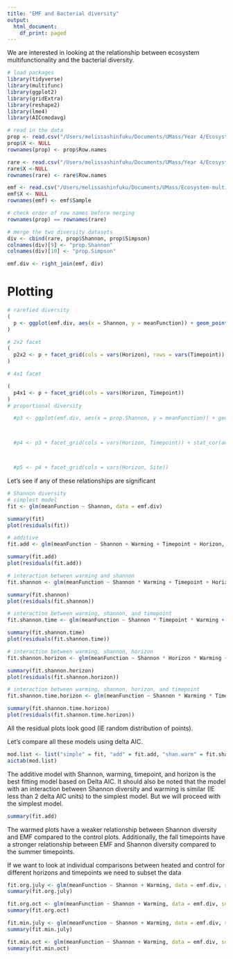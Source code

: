 ```yaml
---
title: "EMF and Bacterial diversity"
output:
  html_document:
    df_print: paged
---
```


We are interested in looking at the relationship between ecosystem multifunctionality and the bacterial diversity.

```r
# load packages
library(tidyverse)
library(multifunc)
library(ggplot2)
library(gridExtra)
library(reshape2)
library(lme4)
library(AICcmodavg)
```

```r
# read in the data
prop <- read.csv("/Users/melissashinfuku/Documents/UMass/Year 4/Ecosystem_multifunctionality/Sequencing/16S/bact_proportional_diversity.csv")
prop$X <- NULL
rownames(prop) <- prop$Row.names

rare <- read.csv("/Users/melissashinfuku/Documents/UMass/Year 4/Ecosystem_multifunctionality/Sequencing/16S/bact_diversity_without_rep.csv")
rare$X <-NULL
rownames(rare) <- rare$Row.names

emf <- read.csv("/Users/melissashinfuku/Documents/UMass/Ecosystem-multifunctionality/HF_log_transformed_functions.csv")
emf$X <- NULL
rownames(emf) <- emf$Sample
```

```r
# check order of row names before merging
rownames(prop) == rownames(rare)

# merge the two diversity datasets
div <- cbind(rare, prop$Shannon, prop$Simpson)
colnames(div)[9] <- "prop.Shannon"
colnames(div)[10] <- "prop.Simpson"

emf.div <- right_join(emf, div)
```

# Plotting

```r
# rarefied diversity
(
  p <- ggplot(emf.div, aes(x = Shannon, y = meanFunction)) + geom_point(aes(color = Warming)) + scale_color_manual(values = c("grey", "red3")) + geom_smooth(alpha = 0.2, aes(color = Warming), method = "lm", formula = y~x) + labs(color = "Warming", linetype = "Warming") + theme_bw() + ylab("Multifunctionality Index \n") + xlab("\n Bacterial Diversity (Shannon's H)")
)

# 2x2 facet
(
  p2x2 <- p + facet_grid(cols = vars(Horizon), rows = vars(Timepoint)) + theme(axis.title = element_text(size = 15), axis.text = element_text(size = 12), strip.text = element_text(size = 12), legend.text = element_text(size = 12), legend.title = element_text(size = 15))
)

# 4x1 facet

(
  p4x1 <- p + facet_grid(cols = vars(Horizon, Timepoint))
)
# proportional diversity

  #p3 <- ggplot(emf.div, aes(x = prop.Shannon, y = meanFunction)) + geom_point(aes(color = Warming)) + scale_color_manual(values = c("grey", "red3")) + geom_smooth(aes(color = Warming), method = "lm", formula = y~x) + theme_bw()



  #p4 <- p3 + facet_grid(cols = vars(Horizon, Timepoint)) + stat_cor(aes(color = Warming), label.x = rep(5.25, times = 4)) + theme(axis.text = element_text(size = 10), axis.title = element_text(size = 15), legend.text = element_text(size = 10), legend.title = element_text(size = 15), title = element_text(size = 15), strip.text = element_text(size = 10)) + ylab("Multifunctionality index \n") + xlab("\n bacterial Shannon diversity") + guides(color = guide_legend(title = "Warming"))



  #p5 <- p4 + facet_grid(cols = vars(Horizon, Site))


```

Let's see if any of these relationships are significant

```r
# Shannon diversity
# simplest model
fit <- glm(meanFunction ~ Shannon, data = emf.div)

summary(fit)
plot(residuals(fit))

# additive
fit.add <- glm(meanFunction ~ Shannon + Warming + Timepoint + Horizon, data = emf.div)

summary(fit.add)
plot(residuals(fit.add))

# interaction between warming and shannon
fit.shannon <- glm(meanFunction ~ Shannon * Warming + Timepoint + Horizon, data = emf.div)

summary(fit.shannon)
plot(residuals(fit.shannon))

# interaction between warming, shannon, and timepoint
fit.shannon.time <- glm(meanFunction ~ Shannon * Timepoint * Warming + Horizon, data = emf.div)

summary(fit.shannon.time)
plot(residuals(fit.shannon.time))

# interaction between warming, shannon, horizon
fit.shannon.horizon <- glm(meanFunction ~ Shannon * Horizon * Warming + Timepoint, data = emf.div)

summary(fit.shannon.horizon)
plot(residuals(fit.shannon.horizon))

# interaction between warming, shannon, horizon, and timepoint
fit.shannon.time.horizon <- glm(meanFunction ~ Shannon * Warming * Timepoint * Horizon, data = emf.div)

summary(fit.shannon.time.horizon)
plot(residuals(fit.shannon.time.horizon))
```

All the residual plots look good (IE random distribution of points).

Let's compare all these models using delta AIC.

```r
mod.list <- list("simple" = fit, "add" = fit.add, "shan.warm" = fit.shannon, "shan.warm.time" = fit.shannon.time, "shan.warm.hor" = fit.shannon.horizon, "full" = fit.shannon.time.horizon)
aictab(mod.list)
```

The additive model with Shannon, warming, timepoint, and horizon is the best fitting model based on Delta AIC. It should also be noted that the model with an interaction between Shannon diversity and warming is similar (IE less than 2 delta AIC units) to the simplest model. But we will proceed with the simplest model.

```r
summary(fit.add)
```

The warmed plots have a weaker relationship between Shannon diversity and EMF compared to the control plots. Additionally, the fall timepoints have a stronger relationship between EMF and Shannon diversity compared to the summer timepoints.

If we want to look at individual comparisons between heated and control for different horizons and timepoints we need to subset the data

```r
fit.org.july <- glm(meanFunction ~ Shannon + Warming, data = emf.div, subset = emf.div$Horizon == "Organic" & emf.div$Timepoint == "July")
summary(fit.org.july)

fit.org.oct <- glm(meanFunction ~ Shannon + Warming, data = emf.div, subset = emf.div$Horizon == "Organic" & emf.div$Timepoint == "October")
summary(fit.org.oct)

fit.min.july <- glm(meanFunction ~ Shannon + Warming, data = emf.div, subset = emf.div$Horizon == "Mineral" & emf.div$Timepoint == "July")
summary(fit.min.july)

fit.min.oct <- glm(meanFunction ~ Shannon + Warming, data = emf.div, subset = emf.div$Horizon == "Mineral" & emf.div$Timepoint == "October")
summary(fit.min.oct)
```

